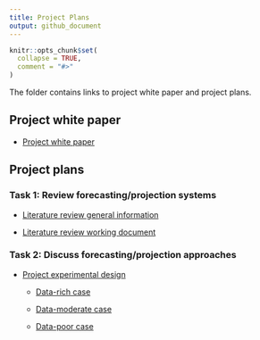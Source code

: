 ```yaml
---
title: Project Plans
output: github_document
---
```


<!-- README.md is generated from README.Rmd. Please edit that file -->

```r
knitr::opts_chunk$set(
  collapse = TRUE,
  comment = "#>"
)
```

The folder contains links to project white paper and project plans. 

## Project white paper

- [Project white paper](https://docs.google.com/document/d/1uoHlO5Qyty6b4iBrHaEKuu426H6XOmNW82MeGei-JUU/edit?usp=sharing)

## Project plans

### Task 1: Review forecasting/projection systems
- [Literature review general information](https://docs.google.com/document/d/1TauXlBlfuXEpqeghkheh3qcWvKJLALg4TFAAXQaOePo/edit?usp=sharing)

- [Literature review working document](https://docs.google.com/document/d/1LyjH9weXCmQYUcLBcFsBjzvFyoHi19yzqnKLbzWQga0/edit?usp=sharing)

### Task 2: Discuss forecasting/projection approaches

- [Project experimental design](https://docs.google.com/document/d/18rye1HAM-uqekJB2_noHI8iNBGb5oIPr/edit?usp=sharing&ouid=108654539371382020272&rtpof=true&sd=true)

  - [Data-rich case](https://docs.google.com/document/d/1Vv0HF21G4T9uhZMbHOcbF6FPZwbATecmVG4Cm6mtsXk/edit?usp=sharing)
  
  - [Data-moderate case](https://docs.google.com/document/d/1r1fYXdIdz59PwlzfXUBsT2vo0mJZl0YdRhWj5rdIzWc/edit?usp=sharing)
  
  - [Data-poor case](https://docs.google.com/document/d/1NsbjPVU5zW3qcaFzsJI6ws8A_ByBbV9SevZZQzCpSyA/edit?usp=sharing)
